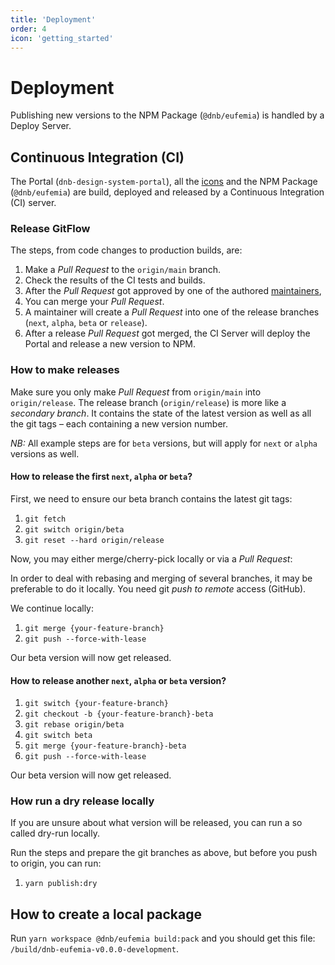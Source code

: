 ```yaml
---
title: 'Deployment'
order: 4
icon: 'getting_started'
---
```


# Deployment

Publishing new versions to the NPM Package (`@dnb/eufemia`) is handled by a Deploy Server.

## Continuous Integration (CI)

The Portal (`dnb-design-system-portal`), all the [icons](/icons/) and the NPM Package (`@dnb/eufemia`) are build, deployed and released by a Continuous Integration (CI) server.

### Release GitFlow

The steps, from code changes to production builds, are:

1. Make a _Pull Request_ to the `origin/main` branch.
1. Check the results of the CI tests and builds.
1. After the _Pull Request_ got approved by one of the authored [maintainers](https://github.com/dnbexperience/eufemia/graphs/contributors),
1. You can merge your _Pull Request_.
1. A maintainer will create a _Pull Request_ into one of the release branches (`next`, `alpha`, `beta` or `release`).
1. After a release _Pull Request_ got merged, the CI Server will deploy the Portal and release a new version to NPM.

### How to make releases

Make sure you only make _Pull Request_ from `origin/main` into `origin/release`.
The release branch (`origin/release`) is more like a _secondary branch_. It contains the state of the latest version as well as all the git tags – each containing a new version number.

_NB:_ All example steps are for `beta` versions, but will apply for `next` or `alpha` versions as well.

#### How to release the first `next`, `alpha` or `beta`?

First, we need to ensure our beta branch contains the latest git tags:

1. `git fetch`
2. `git switch origin/beta`
3. `git reset --hard origin/release`

Now, you may either merge/cherry-pick locally or via a _Pull Request_:

In order to deal with rebasing and merging of several branches, it may be preferable to do it locally. You need git _push to remote_ access (GitHub).

We continue locally:

1. `git merge {your-feature-branch}`
2. `git push --force-with-lease`

Our beta version will now get released.

#### How to release another `next`, `alpha` or `beta` version?

1. `git switch {your-feature-branch}`
2. `git checkout -b {your-feature-branch}-beta`
3. `git rebase origin/beta`
4. `git switch beta`
5. `git merge {your-feature-branch}-beta`
6. `git push --force-with-lease`

Our beta version will now get released.

### How run a dry release locally

If you are unsure about what version will be released, you can run a so called dry-run locally.

Run the steps and prepare the git branches as above, but before you push to origin, you can run:

1. `yarn publish:dry`

## How to create a local package

Run `yarn workspace @dnb/eufemia build:pack` and you should get this file: `/build/dnb-eufemia-v0.0.0-development`.
